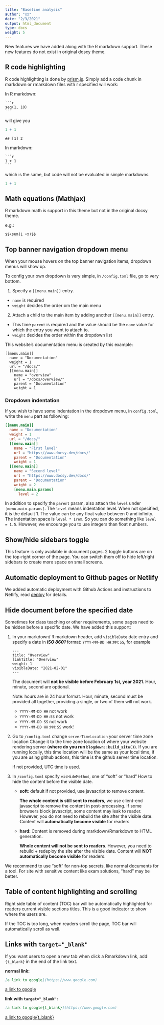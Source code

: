 ```yaml
---
title: "Baseline analysis"
author: "xx"
date: "2/3/2021"
output: html_document
type: docs
weight: 5
---
```


New features we have added along with the R markdown support. These new features
do not exist in original doscy theme.

## R code highlighting

R code highlighting is done by [prism.js](https://prismjs.com/index.html). Simply 
add a code chunk in markdown or rmarkdown files with r specified will work:

In R markdown:


````
```r
seq(1, 10)
```
````

will give you 

```r
1 + 1
```

```
## [1] 2
```

In markdown:

    ```r
    1 + 1
    ```

which is the same, but code will not be evaluated in simple markdowns
```r
1 + 1
```
    
## Math equations (Mathjax)  

R markdown math is support in this theme but not in the original docsy theme.

e.g.:

`$$\sum(1 +x)$$`

## Top banner navigation dropdown menu

When your mouse hovers on the top banner navigation items, dropdown menus will show 
up. 

To config your own dropdown is very simple, in `/config.toml` file, go to very bottom.

1. Specify a `[[menu.main]]` entry.
  - `name` is required
  - `weight` decides the order om the main menu
2. Attach a child to the main item by adding another `[[menu.main]]` entry.
  - This time `parent` is required and the value should be the `name` value for 
  which the entry you want to attach to.
  - `weight` decides the order within the dropdown list
  
This website's documentation menu is created by this example:

```tmol
[[menu.main]]
  name = "Documentation"
  weight = 1
  url = "/docs/"
  [[menu.main]]
    name = "overview"
    url = "/docs/overview/"
    parent = "Documentation"
    weight = 1
```

### Dropdown indentation
If you wish to have some indentation in the dropdown menu, in `config.toml`, write 
the `menu` part as following:

```toml
[[menu.main]]
  name = "Documentation"
  weight = 1
  url = "/docs/"
  [[menu.main]]
    name = "First level"
    url = "https://www.docsy.dev/docs/"
    parent = "Documentation"
    weight = 1
  [[menu.main]]
    name = "Second level"
    url = "https://www.docsy.dev/docs/"
    parent = "Documentation"
    weight = 2
    [menu.main.params]
      level = 2
```

In addition to specify the `parent` param, also attach the `level` under `[menu.main.params]`.
The `level` means indentation level. When not specified, it is the default 1. The value 
can be any float value between 0 and infinity. The indentation space is `level * 1rem`. 
So you can do something like `level = 1.5`. However, we encourage you to use integers than 
float numbers. 


##  Show/hide sidebars toggle

This feature is only available in document pages. 2 toggle buttons are on the 
top-right corner of the page. You can switch them off to hide left/right sidebars 
to create more space on small screens. 

## Automatic deployment to Github pages or Netlify

We added automatic deployment with Github Actions and instructions to Netlify, 
read [deploy](/rmarkdown/deploy) for details.

## Hide document before the specified date

Sometimes for class teaching or other requirements, some pages need to be hidden 
before a specific date. We have added this support: 

1. In your markdown/ R markdown header, add `visibleDate` date entry and specify 
a date in **_ISO 8601_** format: `YYYY-MM-DD HH:MM:SS`, for example 

    ```
    ---
    title: "Overview"
    linkTitle: "Overview"
    weight: 1
    visibleDate: "2021-02-01"
    ---
    ```

    The document will **not be visible before February 1st, year 2021**. Hour, minute, second
    are optional. 

    Note: hours are in 24 hour format. Hour, minute, second must be provided all together, 
    providing a single, or two of them will not work.
    
    - `YYYY-MM-DD HH` not work
    - `YYYY-MM-DD HH:SS` not work
    - `YYYY-MM-DD SS` not work
    - `YYYY-MM-DD HH:MM:SS` work!

2. Go to `/config.toml` change `serverTimeLocation` your server time zone location
Change it to the time zone location of where your website rendering server (**where do you run `blogdown::build_site()`**).
If you are running locally, this time location will be the same as your local time, 
if you are using github actions, this time is the github server time location.

    If not provided, UTC time is used.

3. In `/config.toml` specify `visHideMethod`, one of "soft" or "hard"
How to hide the content before the visible date.

    - **soft**: default if not provided, use javascript to remove content.
    
      **The whole content is still sent to readers**, we use client-end javascript to remove the
      content in post-processing. If some browsers block javascript, some content may 
      leak to reader. However, you do not need to rebuild the site after the visible date.
      Content will **automatically become visible** for readers.
      
    - **hard**: Content is removed during markdown/Rmarkdown to HTML generation. 
      
      **Whole content will not be sent to readers**. However, you need to rebuild  + redeploy the site 
      after the visible date. Content will **NOT automatically become visible** for readers.

We recommend to use "soft" for non-top secrets, like normal documents for a tool. 
For site with sensitive content like exam solutions, "hard" may be better. 


## Table of content highlighting and scrolling

Right side table of content (TOC) bar will be automatically highlighted for readers current
visible sections titles. This is a good indicator to show where the users are.

If the TOC is too long, when readers scroll the page, TOC bar will automatically scroll
as well. 


## Links with `target="_blank"`

If you want users to open a new tab when click a Rmarkdown link, add `{t_blank}`
in the end of the link text. 

**normal link:**

```md
[a link to google](https://www.google.com)
```
[a link to google](https://www.google.com)

**link with `target="_blank"`:**

```md
[a link to google{t_blank}](https://www.google.com)
```
[a link to google{t_blank}](https://www.google.com)